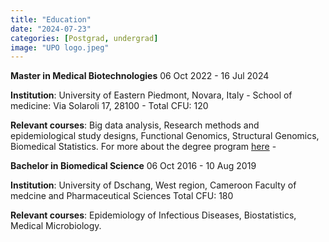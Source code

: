 ```yaml
---
title: "Education"
date: "2024-07-23"
categories: [Postgrad, undergrad]
image: "UPO logo.jpeg"
---
```


**Master in Medical Biotechnologies**         06 Oct 2022 - 16 Jul 2024
    
**Institution**: University of Eastern Piedmont, Novara, Italy -
School of medicine: Via Solaroli 17, 28100 -
Total CFU: 120 

**Relevant courses**: Big data analysis, Research methods and epidemiological study designs, 
Functional Genomics, Structural Genomics, Biomedical Statistics. For more about the degree program
[here](https://www.uniupo.it/it/corsi/corsi-di-laurea-magistrali/medical-biotechnologies-corso-lingua-inglese){target="blank"} -

**Bachelor in Biomedical Science**               06 Oct 2016 - 10 Aug 2019
    
**Institution**: University of Dschang, West region, Cameroon
Faculty of medcine and Pharmaceutical Sciences
Total CFU: 180

**Relevant courses**: Epidemiology of Infectious Diseases, Biostatistics, Medical Microbiology.  
